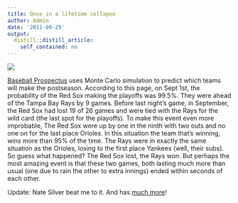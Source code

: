 ```yaml
---
title: Once in a lifetime collapse
author: Admin
date: '2011-09-29'
output:
  distill::distill_article:
    self_contained: no
---
```


 <span></span>

![](http://media.tumblr.com/tumblr_lsadp9X52w1r085xo.jpg)

<a href="http://www.baseballprospectus.com/odds/" target="_blank">Baseball Prospectus</a> uses Monte Carlo simulation to predict which teams will make the postseason. According to this page, on Sept 1st, the probability of the Red Sox making the playoffs was 99.5%. They were ahead of the Tampa Bay Rays by 9 games. Before last night&#8217;s game, in September, the Red Sox had lost 19 of 26 games and were tied with the Rays for the wild card (the last spot for the playoffs). To make this event even more improbable, The Red Sox were up by one in the ninth with two outs and no one on for the last place Orioles. In this situation the team that&#8217;s winning, wins more than 95% of the time. The Rays were in exactly the same situation as the Orioles, losing to the first place Yankees (well, their subs). So guess what happened? The Red Sox lost, the Rays won. But perhaps the most amazing event is that these two games, both lasting much more than usual (one due to rain the other to extra innings) ended within seconds of each other. 

Update: Nate Silver beat me to it. And has <a href="http://fivethirtyeight.blogs.nytimes.com/2011/09/29/bill-buckner-strikes-again/" target="_blank">much more</a>!
